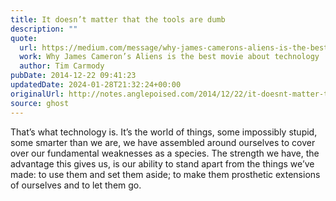 ```yaml
---
title: It doesn’t matter that the tools are dumb
description: ""
quote:
  url: https://medium.com/message/why-james-camerons-aliens-is-the-best-movie-about-technology-4741e666e07a
  work: Why James Cameron’s Aliens is the best movie about technology
  author: Tim Carmody
pubDate: 2014-12-22 09:41:23
updatedDate: 2024-01-28T21:32:24+00:00
originalUrl: http://notes.anglepoised.com/2014/12/22/it-doesnt-matter-that-the-tools-are-dumb/
source: ghost
---
```


That’s what technology is. It’s the world of things, some impossibly stupid, some smarter than we are, we have assembled around ourselves to cover over our fundamental weaknesses as a species. The strength we have, the advantage this gives us, is our ability to stand apart from the things we’ve made: to use them and set them aside; to make them prosthetic extensions of ourselves and to let them go.
